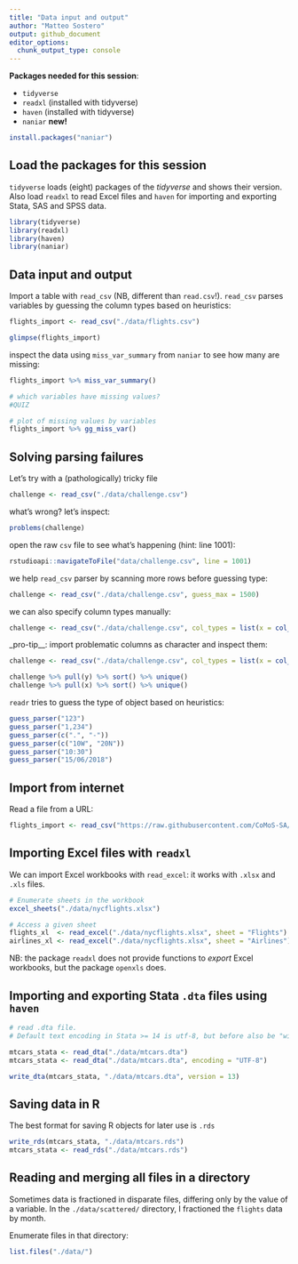 ```yaml
---
title: "Data input and output"
author: "Matteo Sostero"
output: github_document
editor_options: 
  chunk_output_type: console
---
```


**Packages needed for this session**:

* `tidyverse`
* `readxl` (installed with tidyverse)
* `haven` (installed with tidyverse)
* `naniar` **new!**

```r
install.packages("naniar")
```

## Load the packages for this session
`tidyverse` loads (eight) packages of the *tidyverse* and shows their version.
 Also load `readxl` to read Excel files and `haven` for importing and exporting Stata, SAS and SPSS data.

```r
library(tidyverse)
library(readxl)
library(haven)
library(naniar)
```


## Data input and output
Import a table with `read_csv` (NB, different than `read.csv`!). 
`read_csv` parses variables by guessing the column types based on heuristics:
```r
flights_import <- read_csv("./data/flights.csv")

glimpse(flights_import)
```

inspect the data using `miss_var_summary` from `naniar` to see how many are missing:
```r
flights_import %>% miss_var_summary()

# which variables have missing values?
#QUIZ

# plot of missing values by variables
flights_import %>% gg_miss_var()
```

## Solving parsing failures

Let's try with a (pathologically) tricky file
```r
challenge <- read_csv("./data/challenge.csv")
```

what's wrong? let's inspect:
```r
problems(challenge)
```

open the raw `csv` file to see what's happening (hint: line 1001):
```r
rstudioapi::navigateToFile("data/challenge.csv", line = 1001)
```

we help `read_csv` parser by scanning more rows before guessing type:
```r
challenge <- read_csv("./data/challenge.csv", guess_max = 1500)
```

we can also specify column types manually:
```r
challenge <- read_csv("./data/challenge.csv", col_types = list(x = col_double(), y = col_date()))
```

_pro-tip__: import problematic columns as character and inspect them:
```r
challenge <- read_csv("./data/challenge.csv", col_types = list(x = col_character(), y = col_character()))

challenge %>% pull(y) %>% sort() %>% unique()
challenge %>% pull(x) %>% sort() %>% unique()
```

`readr` tries to guess the type of object based on heuristics: 
```r
guess_parser("123")
guess_parser("1,234")
guess_parser(c(".", "-"))
guess_parser(c("10W", "20N"))
guess_parser("10:30")
guess_parser("15/06/2018")
```


## Import from internet

Read a file from a URL:
```r
flights_import <- read_csv("https://raw.githubusercontent.com/CoMoS-SA/workshop-R-tidyverse/master/data/flights.csv")
```


## Importing Excel files with `readxl`
We can import Excel workbooks with `read_excel`: it works with `.xlsx` and `.xls` files. 
```r
# Enumerate sheets in the workbook
excel_sheets("./data/nycflights.xlsx")

# Access a given sheet
flights_xl  <- read_excel("./data/nycflights.xlsx", sheet = "Flights")
airlines_xl <- read_excel("./data/nycflights.xlsx", sheet = "Airlines")
```
NB: the package `readxl` does not provide functions to *export* Excel workbooks, but the package `openxls` does.


## Importing and exporting Stata `.dta` files using `haven`
```r
# read .dta file. 
# Default text encoding in Stata >= 14 is utf-8, but before also be "windows-1252"

mtcars_stata <- read_dta("./data/mtcars.dta")
mtcars_stata <- read_dta("./data/mtcars.dta", encoding = "UTF-8")

write_dta(mtcars_stata, "./data/mtcars.dta", version = 13)
```


## Saving data in R
The best format for saving R objects for later use is `.rds`

```r
write_rds(mtcars_stata, "./data/mtcars.rds")
mtcars_stata <- read_rds("./data/mtcars.rds")
```

## Reading and merging all files in a directory

Sometimes data is fractioned in disparate files, differing only by the value of a variable.
In the `./data/scattered/` directory, I fractioned the `flights` data by month.

Enumerate files in that directory:
```r
list.files("./data/")
```

